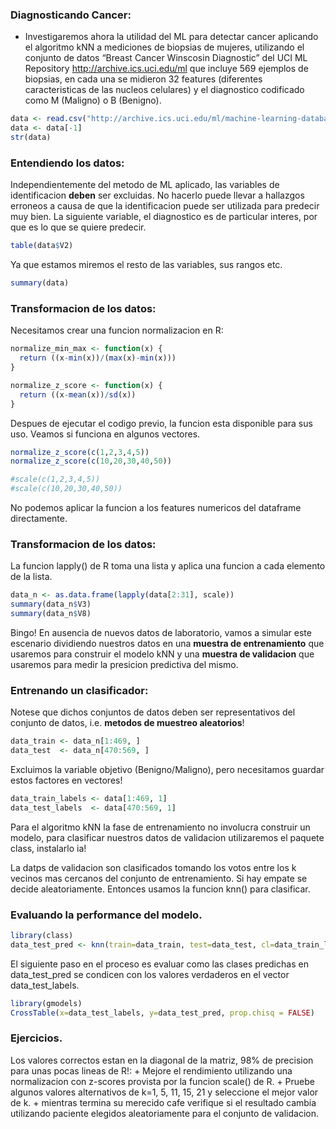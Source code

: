 ### Diagnosticando Cancer:

* Investigaremos ahora la utilidad del ML para detectar cancer aplicando 
el algoritmo kNN a mediciones de biopsias de mujeres, utilizando el 
conjunto de datos  "Breast Cancer Winscosin Diagnostic" del
UCI ML Repository <http://archive.ics.uci.edu/ml> que incluye 569 ejemplos
de biopsias, en cada una se midieron 32 features  (diferentes caracteristicas de las nucleos celulares) y el diagnostico codificado como
M (Maligno) o B (Benigno).

```r
data <- read.csv("http://archive.ics.uci.edu/ml/machine-learning-databases/breast-cancer-wisconsin/wdbc.data",header=FALSE)
data <- data[-1]
str(data)
```




### Entendiendo los datos:
Independientemente del metodo de ML aplicado, las variables de identificacion **deben** ser excluidas.
No hacerlo puede llevar a hallazgos erroneos a causa de que la identificacion puede ser utilizada para predecir muy bien.
La siguiente variable, el diagnostico es de particular interes, por que es lo que se quiere predecir.


```r
table(data$V2)
```

Ya que estamos miremos el resto de las variables, sus rangos etc.

```r
summary(data)
```


### Transformacion de los datos:

Necesitamos crear una funcion normalizacion en R:

```r
normalize_min_max <- function(x) {
  return ((x-min(x))/(max(x)-min(x)))
}

normalize_z_score <- function(x) {
  return ((x-mean(x))/sd(x))
}
```

Despues de ejecutar el codigo previo, la funcion esta disponible para sus uso. Veamos si funciona en algunos vectores.

```r
normalize_z_score(c(1,2,3,4,5))
normalize_z_score(c(10,20,30,40,50))

#scale(c(1,2,3,4,5))
#scale(c(10,20,30,40,50))
```

No podemos aplicar la funcion a los features numericos del dataframe directamente.


### Transformacion de los datos:

La funcion lapply() de R toma una lista y aplica una funcion a cada elemento de la lista.


```r
data_n <- as.data.frame(lapply(data[2:31], scale))
summary(data_n$V3)
summary(data_n$V8)
```

Bingo!  En ausencia de nuevos datos de laboratorio, vamos a simular este escenario dividiendo 
nuestros datos en una **muestra de entrenamiento**  que usaremos para construir el modelo kNN 
y una **muestra de validacion** que usaremos para medir la presicion predictiva del mismo.


### Entrenando un clasificador:

Notese que dichos conjuntos de datos deben ser representativos del conjunto de datos, i.e. **metodos de muestreo aleatorios**!

```r
data_train <- data_n[1:469, ]
data_test  <- data_n[470:569, ] 
```

Excluimos la variable objetivo (Benigno/Maligno), pero necesitamos guardar estos factores en vectores!

```r
data_train_labels <- data[1:469, 1]
data_test_labels  <- data[470:569, 1]
```


Para el algoritmo kNN la fase de entrenamiento no involucra construir un modelo, para
clasificar nuestros datos de validacion utilizaremos el paquete class, instalarlo ia!

La datps de validacion son clasificados tomando los votos entre los k vecinos mas cercanos
del conjunto de entrenamiento. Si hay empate se decide aleatoriamente. Entonces usamos
la funcion knn() para clasificar.


### Evaluando la performance del modelo.


```r
library(class)
data_test_pred <- knn(train=data_train, test=data_test, cl=data_train_labels, k=21)
```

El siguiente paso en el proceso es evaluar como las clases predichas  en data_test_pred
se condicen con los valores verdaderos en el vector data_test_labels.

```r
library(gmodels)
CrossTable(x=data_test_labels, y=data_test_pred, prop.chisq = FALSE)
```



### Ejercicios.

Los valores correctos estan en la diagonal de la matriz, 98% de precision para unas pocas lineas de R!:
+ Mejore el rendimiento utilizando una normalizacion con z-scores provista por la funcion scale() de R.
+ Pruebe algunos valores alternativos de k=1, 5,  11, 15, 21 y seleccione el mejor valor de k.
+ mientras termina su merecido cafe verifique si el resultado cambia utilizando paciente elegidos aleatoriamente para el conjunto de validacion.
